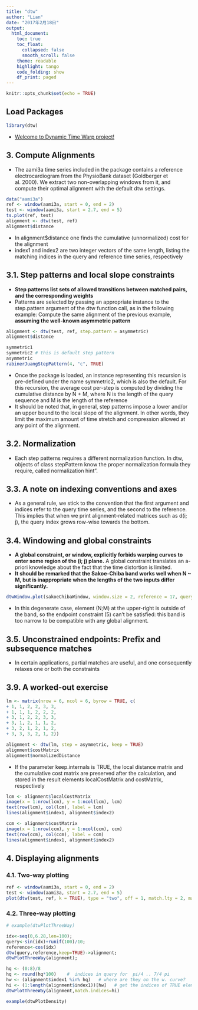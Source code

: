 ```yaml
---
title: "dtw"
author: "Lian"
date: "2017年2月18日"
output:
  html_document:
    toc: true
    toc_float:
      collapsed: false
      smooth_scroll: false
    theme: readable
    highlight: tango
    code_folding: show
    df_print: paged
---
```


```r
knitr::opts_chunk$set(echo = TRUE)
```

## Load Packages
```r
library(dtw)
```

- [Welcome to Dynamic Time Warp project!](http://dtw.r-forge.r-project.org/)

## 3. Compute Alignments
- The aami3a time series included in the package contains a reference electrocardiogram from the PhysioBank dataset (Goldberger et al. 2000). We extract two non-overlapping windows from it, and compute their optimal alignment with the default dtw settings.

```r
data("aami3a")
ref <- window(aami3a, start = 0, end = 2)
test <- window(aami3a, start = 2.7, end = 5)
ts.plot(ref, test)
alignment <- dtw(test, ref)
alignment$distance
```

- In alignment$distance one finds the cumulative (unnormalized) cost for the alignment
- index1 and index2 are two integer vectors of the same length, listing the matching indices in the query and reference time series, respectively

## 3.1. Step patterns and local slope constraints
- **Step patterns list sets of allowed transitions between matched pairs, and the corresponding weights**
- Patterns are selected by passing an appropriate instance to the step.pattern argument of the dtw function call, as in the following example: Compute the same alignment of the previous example, **assuming the well-known asymmetric pattern**

```r
alignment <- dtw(test, ref, step.pattern = asymmetric)
alignment$distance

symmetric1
symmetric2 # this is default step pattern
asymmetric
rabinerJuangStepPattern(4, "c", TRUE)
```

- Once the package is loaded, an instance representing this recursion is pre-defined under the name symmetric2, which is also the default. For this recursion, the average cost per-step is computed by dividing the cumulative distance by N + M, where N is the length of the query sequence and M is the length of the reference
- It should be noted that, in general, step patterns impose a lower and/or an upper bound to the local slope of the alignment. In other words, they limit the maximum amount of time stretch and compression allowed at any point of the alignment.

## 3.2. Normalization
- Each step patterns requires a different normalization function. In dtw, objects of class stepPattern know the proper normalization formula they require, called normalization hint".

## 3.3. A note on indexing conventions and axes
- As a general rule, we stick to the convention that the first argument and indices refer to the query time series, and the second to the reference. This implies that when we print alignment-related matrices such as d(i; j), the query index grows row-wise towards the bottom.

## 3.4. Windowing and global constraints
- **A global constraint, or window, explicitly forbids warping curves to enter some region of the (i; j) plane.** A global constraint translates an a-priori knowledge about the fact that the time distortion is limited.
- **It should be remarked that the Sakoe-Chiba band works well when N ~ M, but is inappropriate when the lengths of the two inputs differ significantly.**

```r
dtwWindow.plot(sakoeChibaWindow, window.size = 2, reference = 17, query = 13)
```

- In this degenerate case, element (N;M) at the upper-right is outside of the band, so the endpoint constraint (5) can't be satisfied: this band is too narrow to be compatible with any global alignment.

## 3.5. Unconstrained endpoints: Prefix and subsequence matches
- In certain applications, partial matches are useful, and one consequently relaxes one or both the constraints

## 3.9. A worked-out exercise
```r
lm <- matrix(nrow = 6, ncol = 6, byrow = TRUE, c(
+ 1, 1, 2, 2, 3, 3,
+ 1, 1, 1, 2, 2, 2,
+ 3, 1, 2, 2, 3, 3,
+ 3, 1, 2, 1, 1, 2,
+ 3, 2, 1, 2, 1, 2,
+ 3, 3, 3, 2, 1, 2))

alignment <- dtw(lm, step = asymmetric, keep = TRUE)
alignment$costMatrix
alignment$normalizedDistance
```

- If the parameter keep.internals is TRUE, the local distance matrix and the cumulative cost matrix are preserved after the calculation, and stored in the result elements localCostMatrix and costMatrix, respectively
```r
lcm <- alignment$localCostMatrix
image(x = 1:nrow(lcm), y = 1:ncol(lcm), lcm)
text(row(lcm), col(lcm), label = lcm)
lines(alignment$index1, alignment$index2)

ccm <- alignment$costMatrix
image(x = 1:nrow(ccm), y = 1:ncol(ccm), ccm)
text(row(ccm), col(ccm), label = ccm)
lines(alignment$index1, alignment$index2)
```

## 4. Displaying alignments
### 4.1. Two-way plotting
```r
ref <- window(aami3a, start = 0, end = 2)
test <- window(aami3a, start = 2.7, end = 5)
plot(dtw(test, ref, k = TRUE), type = "two", off = 1, match.lty = 2, match.indices = 20)
```

### 4.2. Three-way plotting
```r
# example(dtwPlotThreeWay)

idx<-seq(0,6.28,len=100);
query<-sin(idx)+runif(100)/10;
reference<-cos(idx)
dtw(query,reference,keep=TRUE)->alignment;
dtwPlotThreeWay(alignment);

hq <- (0:8)/8       
hq <- round(hq*100)    #  indices in query for  pi/4 .. 7/4 pi
hw <- (alignment$index1 %in% hq)   # where are they on the w. curve?
hi <- (1:length(alignment$index1))[hw]   # get the indices of TRUE elems
dtwPlotThreeWay(alignment,match.indices=hi)
```

```r
example(dtwPlotDensity)
```









